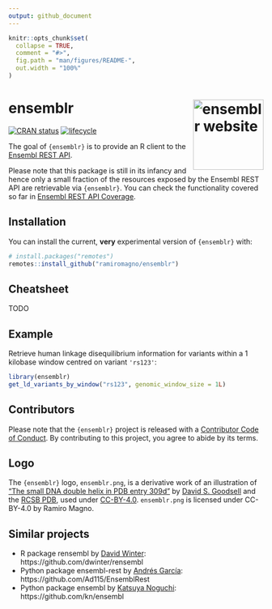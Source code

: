 ```yaml
---
output: github_document
---
```


<!-- README.md is generated from README.Rmd. Please edit that file -->

```r
knitr::opts_chunk$set(
  collapse = TRUE,
  comment = "#>",
  fig.path = "man/figures/README-",
  out.width = "100%"
)
```

# ensemblr <a href="https://www.pattern.institute/ensemblr/"><img src="man/figures/logo.svg" align="right" height="139" alt="ensemblr website" /></a>

[![CRAN status](https://www.r-pkg.org/badges/version/ensemblr)](https://CRAN.R-project.org/package=ensemblr)
[![lifecycle](https://img.shields.io/badge/lifecycle-experimental-orange.svg)](https://www.tidyverse.org/lifecycle/#experimental)

The goal of `{ensemblr}` is to provide an R client to the [Ensembl REST API](https://rest.ensembl.org/).

Please note that this package is still in its infancy and hence only a small fraction of the resources exposed by the Ensembl REST API are retrievable via `{ensemblr}`. You can check the functionality covered so far in [Ensembl REST API Coverage](https://maialab.org/ensemblr/articles/api_coverage.html).

## Installation

You can install the current, **very** experimental version of `{ensemblr}` with:

``` r
# install.packages("remotes")
remotes::install_github("ramiromagno/ensemblr")
```

## Cheatsheet

TODO

## Example

Retrieve human linkage disequilibrium information for variants within a 1 kilobase window centred on variant `'rs123'`:

```r
library(ensemblr)
get_ld_variants_by_window("rs123", genomic_window_size = 1L)
```

## Contributors

Please note that the `{ensemblr}` project is released with a [Contributor Code of Conduct](.github/CODE_OF_CONDUCT.md). By contributing to this project, you agree to abide by its terms.

## Logo

The `{ensemblr}` logo, `ensemblr.png`, is a derivative work of an illustration of ["The small DNA double helix in PDB entry 309d"](https://cdn.rcsb.org/pdb101/motm/tiff/119-DesignedDNACrystal_309d.tif) by [David S. Goodsell](https://ccsb.scripps.edu/goodsell/) and the [RCSB PDB](https://www.rcsb.org/), used under [CC-BY-4.0](https://creativecommons.org/licenses/by/4.0/). `ensemblr.png` is licensed under CC-BY-4.0 by Ramiro Magno.

## Similar projects

- R package rensembl by [David Winter](http://david-winter.info/): https://github.com/dwinter/rensembl
- Python package ensembl-rest by [Andrés García](https://agargar.wordpress.com/): https://github.com/Ad115/EnsemblRest
- Python package ensembl by [Katsuya Noguchi](https://twitter.com/kn): https://github.com/kn/ensembl

